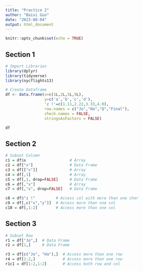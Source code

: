```yaml
---
title: "Practice 2"
author: "Baixi Guo"
date: "2023-08-04"
output: html_document
---
```


```r
knitr::opts_chunk$set(echo = TRUE)
```

## Section 1
```r
# Import Libraries
library(dplyr)
library(tidyverse)
library(nycflights13)

# Create Dataframe
df <- data.frame(x=c(1L,2L,5L,9L),
                 y=c('a','b','c','d'),
                 'z !'=c(1.11,2.22,3.33,4.0),
                 row.names = c("Jo","Ha","Q","Final"),
                 check.names = FALSE,
                 stringsAsFactors = FALSE)

df
```

## Section 2
```r
# Subset Column
c1 = df$x                   # Array
c2 = df["x"]                # Data Frame     
c3 = df[["x"]]              # Array            
c4 = df[,1]                 # Array                
c5 = df[,1, drop=FALSE]     # Data Frame
c6 = df[,"x"]               # Array   
c7 = df[,"x", drop=FALSE]   # Data Frame 

c8 = df$"z !"         # Access col with more than one char
c9 = df[,c("x","y")]  # Access more than one col
c10 = df[,1:2]        # Access more than one col
```

## Section 3
```r
# Subset Row
r1 = df["Jo",]  # Data Frame
r2 = df[1,]     # Data Frame

r3 = df[c("Jo", "Ha"),]  # Access more than one row
r4 = df[1:2,]            # Access more than one row
r1c1 = df[1:2,1:2]       # Access both row and col
```
